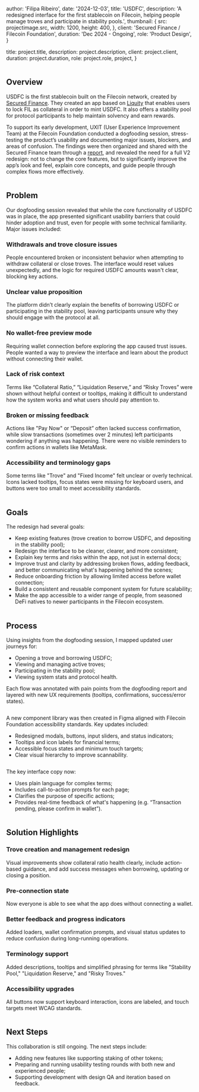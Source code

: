 
  author: 'Filipa Ribeiro',
  date: '2024-12-03',
  title: 'USDFC',
  description:
    'A redesigned interface for the first stablecoin on Filecoin, helping people manage troves and participate in stability pools.',
  thumbnail: {
    src: projectimage.src,
    width: 1200,
    height: 400,
  },
  client: 'Secured Finance / Filecoin Foundation',
  duration: 'Dec 2024 - Ongoing',
  role: 'Product Design',
}

  title: project.title,
  description: project.description,
  client: project.client,
  duration: project.duration,
  role: project.role,
  project,
}

<Image src={projectimage} alt="" />


## Overview

USDFC is the first stablecoin built on the Filecoin network, created by [Secured Finance](https://secured.finance/). They created an app based on [Liquity](https://liquity.app/) that enables users to lock FIL as collateral in order to mint USDFC. It also offers a stability pool for protocol participants to help maintain solvency and earn rewards.

To support its early development, UXIT (User Experience Improvement Team) at the Filecoin Foundation conducted a dogfooding session, stress-testing the product’s usability and documenting major issues, blockers, and areas of confusion. The findings were then organized and shared with the Secured Finance team through a [report](https://filecoin.notion.site/USDFC-Secured-Finance-Report-15f7631f282580158331c24b4dd1f709?pvs=4), and revealed the need for a full V2 redesign: not to change the core features, but to significantly improve the app’s look and feel, explain core concepts, and guide people through complex flows more effectively.

<Image src={image1} alt="" />

## Problem

Our dogfooding session revealed that while the core functionality of USDFC was in place, the app presented significant usability barriers that could hinder adoption and trust, even for people with some technical familiarity. Major issues included:

### Withdrawals and trove closure issues

People encountered broken or inconsistent behavior when attempting to withdraw collateral or close troves. The interface would reset values unexpectedly, and the logic for required USDFC amounts wasn't clear, blocking key actions.
  
### Unclear value proposition

The platform didn’t clearly explain the benefits of borrowing USDFC or participating in the stability pool, leaving participants unsure why they should engage with the protocol at all.

### No wallet-free preview mode

Requiring wallet connection before exploring the app caused trust issues. People wanted a way to preview the interface and learn about the product without connecting their wallet.

### Lack of risk context

Terms like “Collateral Ratio,” “Liquidation Reserve,” and “Risky Troves” were shown without helpful context or tooltips, making it difficult to understand how the system works and what users should pay attention to.

### Broken or missing feedback

Actions like "Pay Now" or “Deposit” often lacked success confirmation, while slow transactions (sometimes over 2 minutes) left participants wondering if anything was happening. There were no visible reminders to confirm actions in wallets like MetaMask.

### Accessibility and terminology gaps

Some terms like "Trove" and "Fixed Income" felt unclear or overly technical. Icons lacked tooltips, focus states were missing for keyboard users, and buttons were too small to meet accessibility standards.

<Image src={image2} alt="" />

## Goals

The redesign had several goals:

- Keep existing features (trove creation to borrow USDFC, and depositing in the stability pool);
- Redesign the interface to be cleaner, clearer, and more consistent;
- Explain key terms and risks within the app, not just in external docs;
- Improve trust and clarity by addressing broken flows, adding feedback, and better communicating what's happening behind the scenes;
- Reduce onboarding friction by allowing limited access before wallet connection;
- Build a consistent and reusable component system for future scalability;
- Make the app accessible to a wider range of people, from seasoned DeFi natives to newer participants in the Filecoin ecosystem.

<Image src={image3} alt="" />

## Process

Using insights from the dogfooding session, I mapped updated user journeys for:

- Opening a trove and borrowing USDFC;
- Viewing and managing active troves;
- Participating in the stability pool;
- Viewing system stats and protocol health.

Each flow was annotated with pain points from the dogfooding report and layered with new UX requirements (tooltips, confirmations, success/error states).

<Image src={image4} alt="" />

A new component library was then created in Figma aligned with Filecoin Foundation accessibility standards. Key updates included:

- Redesigned modals, buttons, input sliders, and status indicators;
- Tooltips and icon labels for financial terms;
- Accessible focus states and minimum touch targets;
- Clear visual hierarchy to improve scannability.

<Image src={image5} alt="" />

The key interface copy now:

- Uses plain language for complex terms;
- Includes call-to-action prompts for each page;
- Clarifies the purpose of specific actions;
- Provides real-time feedback of what's happening (e.g. “Transaction pending, please confirm in wallet”).

<Image src={image6} alt="" />

## Solution Highlights

### Trove creation and management redesign

Visual improvements show collateral ratio health clearly, include action-based guidance, and add success messages when borrowing, updating or closing a position.

### Pre-connection state

Now everyone is able to see what the app does without connecting a wallet.

### Better feedback and progress indicators

Added loaders, wallet confirmation prompts, and visual status updates to reduce confusion during long-running operations.

### Terminology support

Added descriptions, tooltips and simplified phrasing for terms like "Stability Pool," "Liquidation Reserve," and "Risky Troves."

### Accessibility upgrades

All buttons now support keyboard interaction, icons are labeled, and touch targets meet WCAG standards.

<Image src={image7} alt="" />

## Next Steps

This collaboration is still ongoing. The next steps include:

- Adding new features like supporting staking of other tokens;
- Preparing and running usability testing rounds with both new and experienced people;
- Supporting development with design QA and iteration based on feedback.


<Image src={image8} alt="" />